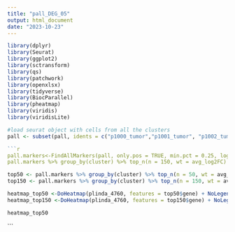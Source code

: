```yaml
---
title: "pall_DEG_05"
output: html_document
date: "2023-10-23"
---
```

```r
library(dplyr)
library(Seurat)
library(ggplot2)
library(sctransform)
library(qs)
library(patchwork)
library(openxlsx)
library(tidyverse)
library(BiocParallel)
library(pheatmap)
library(viridis)
library(viridisLite)
```

```r
#load seurat object with cells from all the clusters
pall <- subset(pall, idents = c("p1000_tumor","p1001_tumor", "p1002_tumor_clusterI", "p1002_tumor_clusterII","p1072_tumor_clusterI","p1072_tumor_clusterII"))
```


```r
```r
pall.markers<-FindAllMarkers(pall, only.pos = TRUE, min.pct = 0.25, logfc.threshold = 0.25)
pall.markers %>% group_by(cluster) %>% top_n(n = 150, wt = avg_log2FC)
```

```r
top50 <- pall.markers %>% group_by(cluster) %>% top_n(n = 50, wt = avg_log2FC)
top150 <- pall.markers %>% group_by(cluster) %>% top_n(n = 150, wt = avg_log2FC)
```


```r
heatmap_top50 <-DoHeatmap(plinda_4760, features = top50$gene) + NoLegend() + scale_fill_gradient2(low="blue", high="red", mid = "white")
heatmap_top150 <-DoHeatmap(plinda_4760, features = top150$gene) + NoLegend() + scale_fill_gradient2(low="blue", high="red", mid = "white")
```

```r
heatmap_top50
```

```